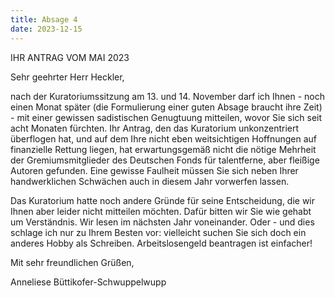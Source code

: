 ```yaml
---
title: Absage 4
date: 2023-12-15
---
```

IHR ANTRAG VOM MAI 2023

Sehr geehrter Herr Heckler,

nach der Kuratoriumssitzung am 13. und 14. November darf ich Ihnen - noch einen Monat später (die Formulierung einer guten Absage braucht ihre Zeit) - mit einer gewissen sadistischen Genugtuung mitteilen, wovor Sie sich seit acht Monaten fürchten. Ihr Antrag, den das Kuratorium unkonzentriert überflogen hat, und auf dem Ihre nicht eben weitsichtigen Hoffnungen auf finanzielle Rettung liegen, hat erwartungsgemäß nicht die nötige Mehrheit der Gremiumsmitglieder des Deutschen Fonds für talentferne, aber fleißige Autoren gefunden. Eine gewisse Faulheit müssen Sie sich neben Ihrer handwerklichen Schwächen auch in diesem Jahr vorwerfen lassen.

Das Kuratorium hatte noch andere Gründe für seine Entscheidung, die wir Ihnen aber leider nicht mitteilen möchten. Dafür bitten wir Sie wie gehabt um Verständnis. Wir lesen im nächsten Jahr voneinander. Oder - und dies schlage ich nur zu Ihrem Besten vor: vielleicht suchen Sie sich doch ein anderes Hobby als Schreiben. Arbeitslosengeld beantragen ist einfacher!

Mit sehr freundlichen Grüßen,

Anneliese Büttikofer-Schwuppelwupp
